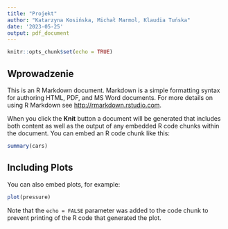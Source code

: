```yaml
---
title: "Projekt"
author: "Katarzyna Kosińska, Michał Marmol, Klaudia Tuńska"
date: '2023-05-25'
output: pdf_document
---
```


```r
knitr::opts_chunk$set(echo = TRUE)
```

## Wprowadzenie

This is an R Markdown document. Markdown is a simple formatting syntax for authoring HTML, PDF, and MS Word documents. For more details on using R Markdown see <http://rmarkdown.rstudio.com>.

When you click the **Knit** button a document will be generated that includes both content as well as the output of any embedded R code chunks within the document. You can embed an R code chunk like this:

```r
summary(cars)
```

## Including Plots

You can also embed plots, for example:

```r
plot(pressure)
```

Note that the `echo = FALSE` parameter was added to the code chunk to prevent printing of the R code that generated the plot.
